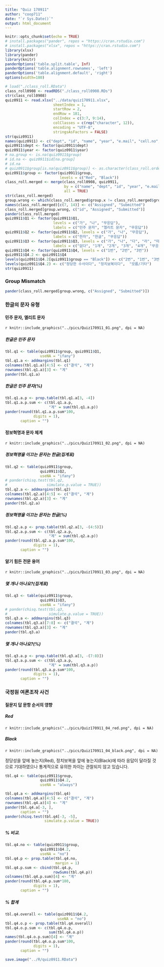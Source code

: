 ```yaml
---
title: "Quiz 170911"
author: "coop711"
date: "`r Sys.Date()`"
output: html_document
---
```


```r
knitr::opts_chunk$set(echo = TRUE)
# install.packages("pander", repos = "https://cran.rstudio.com")
# install.packages("xlsx", repos = "https://cran.rstudio.com")
library(xlsx)
library(pander)
library(knitr)
panderOptions('table.split.table', Inf)
panderOptions('table.alignment.rownames', 'left')
panderOptions('table.alignment.default', 'right')
options(width=180)
```

```r
# load("./class_roll.RData")
class_roll0908 <- readRDS("./class_roll0908.RDs")
str(class_roll0908)
quiz0911 <- read.xlsx("../data/quiz170911.xlsx", 
                      sheetIndex = 1, 
                      startRow = 2, 
                      endRow = 181, 
                      colIndex = c(3:7, 9:14), 
                      colClasses = c(rep("character", 12)), 
                      encoding = "UTF-8",
                      stringsAsFactors = FALSE)
str(quiz0911)
names(quiz0911) <- c("dept", "id", "name", "year", "e.mail", "cell.no", "Q1", "Q2", "Q3", "Q4", "group")
quiz0911$dept <- factor(quiz0911$dept)
quiz0911$year <- factor(quiz0911$year)
# na.group <- is.na(quiz0911$group)
# id.na <- quiz0911$id[na.group]
# id.na
# quiz0911$group[is.na(quiz0911$group)] <- as.character(class_roll.order$group[is.na(quiz0911$group)])
quiz0911$group <- factor(quiz0911$group, 
                         levels = c("Red", "Black"))
class_roll.merged <- merge(class_roll0908, quiz0911, 
                           by = c("name", "dept", "id", "year", "e.mail"), 
                           all = TRUE)
str(class_roll.merged)
group.wrong <- which(class_roll.merged$group.x != class_roll.merged$group.y)
names(class_roll.merged)[c(7, 14)] <- c("Assigned", "Submitted")
class_roll.merged[group.wrong, c("id", "Assigned", "Submitted")]
pander(class_roll.merged)
quiz0911$Q1 <- factor(quiz0911$Q1, 
                      levels = c("가", "나", "무응답"), 
                      labels = c("민주 문자", "엘리트 문자", "무응답"))
quiz0911$Q2 <- factor(quiz0911$Q2, levels = c("가", "나", "무응답"), 
                      labels = c("한자", "한글", "무응답"))
quiz0911$Q3 <- factor(quiz0911$Q3, levels = c("가", "나", "다", "라", "마", "무응답"), 
                      labels = c("없다", "1개", "2개", "3개", "4개", "무응답"))
quiz0911$Q4 <- factor(quiz0911$Q4, levels = c("1번", "2번", "3번"))
quiz0911$Q4.2 <- quiz0911$Q4
levels(quiz0911$Q4.2[quiz0911$group == "Black"]) <- c("2번", "1번", "3번")
levels(quiz0911$Q4.2) <- c("정당한 수사이다", "정치보복이다",  "모름/기타")
str(quiz0911)
```

### Group Mismatch

```r
pander(class_roll.merged[group.wrong, c("Assigned", "Submitted")])
```

### 한글의 문자 유형

#### 민주 문자, 엘리트 문자

`r knitr::include_graphics("../pics/Quiz170911_01.png", dpi = NA)`

##### 한글은 민주 문자

```r
tbl.q1 <- table(quiz0911$group, quiz0911$Q1, 
                useNA = "ifany")
tbl.q1.a <- addmargins(tbl.q1)
colnames(tbl.q1.a)[4:5] <- c("결석", "계")
rownames(tbl.q1.a)[3] <- "계"
pander(tbl.q1.a)
```

##### 한글은 민주 문자(%)

```r
tbl.q1.a.p <- prop.table(tbl.q1.a[3, -4])
tbl.q1.a.p.sum <- c(tbl.q1.a.p, 
                    "계" = sum(tbl.q1.a.p))
pander(round(tbl.q1.a.p.sum*100, 
             digits = 1), 
       caption = "")
```

#### 정보혁명과 문자 체계

`r knitr::include_graphics("../pics/Quiz170911_02.png", dpi = NA)`

##### 정보혁명을 이끄는 문자는 한글(집계표)

```r
tbl.q2 <- table(quiz0911$group, 
                quiz0911$Q2, 
                useNA = "ifany")
# pander(chisq.test(tbl.q2, 
#                  simulate.p.value = TRUE))
tbl.q2.a <- addmargins(tbl.q2)
colnames(tbl.q2.a)[4:5] <- c("결석", "계")
rownames(tbl.q2.a)[3] <- "계"
pander(tbl.q2.a)
```

##### 정보혁명을 이끄는 문자는 한글(%)

```r
tbl.q2.a.p <- prop.table(tbl.q2.a[3, -(4:5)])
tbl.q2.a.p.sum <- c(tbl.q2.a.p, 
                    "계" = sum(tbl.q2.a.p))
pander(round(tbl.q2.a.p.sum*100,
             digits = 1), 
       caption = "")
```

#### 알기 힘든 전문 용어

`r knitr::include_graphics("../pics/Quiz170911_03.png", dpi = NA)`

##### 몇 개나 아나요?(집계표)

```r
tbl.q3 <- table(quiz0911$group, 
                quiz0911$Q3, 
                useNA = "ifany")
# pander(chisq.test(tbl.q3,
#                   simulate.p.value = TRUE))
tbl.q3.a <- addmargins(tbl.q3)
colnames(tbl.q3.a)[7:8] <- c("결석", "계")
rownames(tbl.q3.a)[3] <- "계"
pander(tbl.q3.a)
```

##### 몇 개나 아나요?(%)

```r
tbl.q3.a.p <- prop.table(tbl.q3.a[3, -(7:8)])
tbl.q3.a.p.sum <- c(tbl.q3.a.p, 
                    "계" = sum(tbl.q3.a.p))
pander(round(tbl.q3.a.p.sum*100, 
             digits = 1), 
       caption = "")
```

### 국정원 여론조작 사건

#### 질문지 답 문항 순서의 영향

##### Red 

`r knitr::include_graphics("../pics/Quiz170911_04_red.png", dpi = NA)`

##### Black

`r knitr::include_graphics("../pics/Quiz170911_04_black.png", dpi = NA)`

정당성을 앞에 놓는지(Red), 정치보복을 앞에 놓는지(Black)에 따라 응답이 달라질 것으로 기대하였으나 통계적으로 유의한 차이는 관찰되지 않고 있습니다.

```r
tbl.q4 <- table(quiz0911$group, 
                quiz0911$Q4.2, 
                useNA = "always")

tbl.q4.a <- addmargins(tbl.q4)
colnames(tbl.q4.a)[4:5] <- c("결석", "계")
rownames(tbl.q4.a)[4] <- "계"
pander(tbl.q4.a[-3, ],
       caption = "")
pander(chisq.test(tbl.q4[-3, -5], 
                  simulate.p.value = TRUE))
```

##### % 비교.  

```r
tbl.q4.no <- table(quiz0911$group, 
                quiz0911$Q4.2, 
                useNA = "no")
tbl.q4.p <- prop.table(tbl.q4.no, 
                       margin = 1)
tbl.q4.p.sum <- cbind(tbl.q4.p, 
                      rowSums(tbl.q4.p))
colnames(tbl.q4.p.sum)[4] <- "계"
pander(round(tbl.q4.p.sum*100, 
             digits = 1), 
       caption = "")
```

##### % 합계

```r
tbl.q4.overall <- table(quiz0911$Q4.2, 
                        useNA = "no")
tbl.q4.o.p <- prop.table(tbl.q4.overall)
tbl.q4.o.p.sum <- c(tbl.q4.o.p, 
                    sum(tbl.q4.o.p))
names(tbl.q4.o.p.sum)[4] <- "계"
pander(round(tbl.q4.o.p.sum*100, 
             digits = 1), 
       caption = "")
```


```r
save.image("../R/quiz0911.RData")
```